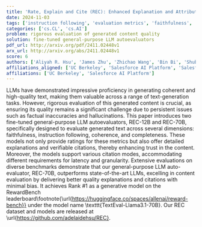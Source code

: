 ```yaml
---
title: 'Rate, Explain and Cite (REC): Enhanced Explanation and Attribution in Automatic Evaluation by Large Language Models'
date: 2024-11-03
tags: ['instruction following', 'evaluation metrics', 'faithfulness', 'text generation', 'factual inaccuracies', 'hallucinations', 'citations', 'Large Language Models', 'coherence', 'trust in content', 'benchmark evaluations', 'completeness', 'auto-evaluators']
categories: ['cs.CL', 'cs.AI']
problem: rigorous evaluation of generated content quality
solution: fine-tuned general-purpose LLM autoevaluators
pdf_url: http://arxiv.org/pdf/2411.02448v1
arx_url: http://arxiv.org/abs/2411.02448v1
score: 6
authors: ['Aliyah R. Hsu', 'James Zhu', 'Zhichao Wang', 'Bin Bi', 'Shubham Mehrotra', 'Shiva K. Pentyala', 'Katherine Tan', 'Xiang-Bo Mao', 'Roshanak Omrani', 'Sougata Chaudhuri', 'Regunathan Radhakrishnan', 'Sitaram Asur', 'Claire Na Cheng', 'Bin Yu']
affiliations_aligned: ['UC Berkeley', 'Salesforce AI Platform', 'Salesforce AI Platform', 'Salesforce AI Platform', 'Salesforce AI Platform', 'Salesforce AI Platform', 'Salesforce AI Platform', 'Salesforce AI Platform', 'Salesforce AI Platform', 'Salesforce AI Platform', 'Salesforce AI Platform', 'Salesforce AI Platform', 'Salesforce AI Platform', 'UC Berkeley']
affiliations: ['UC Berkeley', 'Salesforce AI Platform']
---
```



LLMs have demonstrated impressive proficiency in generating coherent and high-quality text, making them valuable across a range of text-generation tasks. However, rigorous evaluation of this generated content is crucial, as ensuring its quality remains a significant challenge due to persistent issues such as factual inaccuracies and hallucinations. This paper introduces two fine-tuned general-purpose LLM autoevaluators, REC-12B and REC-70B, specifically designed to evaluate generated text across several dimensions: faithfulness, instruction following, coherence, and completeness. These models not only provide ratings for these metrics but also offer detailed explanations and verifiable citations, thereby enhancing trust in the content. Moreover, the models support various citation modes, accommodating different requirements for latency and granularity. Extensive evaluations on diverse benchmarks demonstrate that our general-purpose LLM auto-evaluator, REC-70B, outperforms state-of-the-art LLMs, excelling in content evaluation by delivering better quality explanations and citations with minimal bias. It achieves Rank \#1 as a generative model on the RewardBench leaderboard\footnote{\url{https://huggingface.co/spaces/allenai/reward-bench}} under the model name \texttt{TextEval-Llama3.1-70B}. Our REC dataset and models are released at \url{https://github.com/adelaidehsu/REC}.